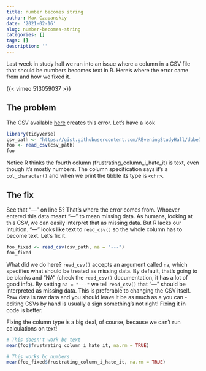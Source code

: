 ```yaml
---
title: number becomes string
author: Max Czapanskiy
date: '2021-02-16'
slug: number-becomes-string
categories: []
tags: []
description: ''
---
```


Last week in study hall we ran into an issue where a column in a CSV file that should be numbers becomes text in R. Here's where the error came from and how we fixed it.

{{< vimeo 513059037 >}}

## The problem

The CSV available [here](https://gist.githubusercontent.com/REveningStudyHall/dbbe79f8129292a6ed2a20ddb5aa4be3/raw/e35d7606b398bcfa9202da50acf17b5fb48622a7/number_becomes_string.csv) creates this error. Let's have a look

```r
library(tidyverse)
csv_path <- "https://gist.githubusercontent.com/REveningStudyHall/dbbe79f8129292a6ed2a20ddb5aa4be3/raw/e35d7606b398bcfa9202da50acf17b5fb48622a7/number_becomes_string.csv"
foo <- read_csv(csv_path)
foo
```

Notice R thinks the fourth column (frustrating_column_i_hate_it) is text, even though it's mostly numbers. The column specification says it's a `col_character()` and when we print the tibble its type is `<chr>`.

## The fix

See that "---" on line 5? That's where the error comes from. Whoever entered this data meant "---" to mean missing data. As humans, looking at this CSV, we can easily interpret that as missing data. But R lacks our intuition. "---" looks like text to `read_csv()` so the whole column has to become text. Let's fix it.

```r
foo_fixed <- read_csv(csv_path, na = "---")
foo_fixed
```

What did we do here? `read_csv()` accepts an argument called `na`, which specifies what should be treated as missing data. By default, that's going to be blanks and "NA" (check the `read_csv()` documentation, it has a lot of good info). By setting `na = "---"` we tell `read_csv()` that "---" should be interpreted as missing data. This is preferable to changing the CSV itself. Raw data is raw data and you should leave it be as much as a you can - editing CSVs by hand is usually a sign something's not right! Fixing it in code is better.

Fixing the column type is a big deal, of course, because we can't run calculations on text!

```r
# This doesn't work bc text
mean(foo$frustrating_column_i_hate_it, na.rm = TRUE)

# This works bc numbers
mean(foo_fixed$frustrating_column_i_hate_it, na.rm = TRUE)
```
